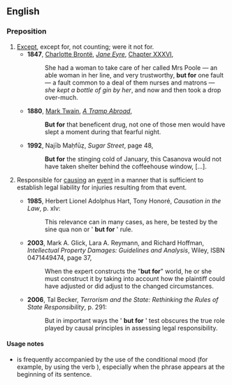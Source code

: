 ==English==
===Preposition===
{{en-prep|pos=[[but]] [[for]]}}

# [[except|Except]], except for, not counting; were it not for.
#* '''1847''', [[w:Charlotte Brontë|Charlotte Brontë]], ''[[w:Jane Eyre|Jane Eyre]]'', [[s:Jane Eyre/Chapter XXXVI|Chapter XXXVI]],
#*: She had a woman to take care of her called Mrs Poole — an able woman in her line, and very trustworthy, '''but for''' one fault — a fault common to a deal of them nurses and matrons — ''she kept a bottle of gin by her'', and now and then took a drop over-much.
#* '''1880''', [[w:Mark Twain|Mark Twain]], ''[[w:A Tramp Abroad|A Tramp Abroad]]'',
#*: '''But for''' that beneficent drug, not one of those men would have slept a moment during that fearful night.  
#* '''1992''', Najīb Maḥfūẓ, ''Sugar Street'', page 48,
#*: '''But for''' the stinging cold of January, this Casanova would not have taken shelter behind the coffeehouse window, […].
# {{law}} Responsible for [[cause|causing]] an [[event]] in a manner that is sufficient to establish legal liability for injuries resulting from that event.
#*'''1985''', Herbert Lionel Adolphus Hart, Tony Honoré, ''Causation in the Law'', p. xlv:
#*:This relevance can in many cases, as here, be tested by the sine qua non or ' '''but for''' ' rule. 
#*'''2003''', Mark A. Glick, Lara A. Reymann, and Richard Hoffman, ''Intellectual Property Damages: Guidelines and Analysis'', Wiley, ISBN 0471449474, page 37,
#*:When the expert constructs the "'''but for'''" world, he or she must construct it by taking into account how the plaintiff could have adjusted or did adjust to the changed circumstances.
#*'''2006''', Tal Becker, ''Terrorism and the State: Rethinking the Rules of State Responsibility'', p. 291:
#*:But in important ways the ' '''but for''' ' test obscures the true role played by causal principles in assessing legal responsibility.

====Usage notes====
* {{term||But for}} is frequently accompanied by the use of the conditional mood (for example, by using the verb {{term|would}}), especially when the {{term||but for}} phrase appears at the beginning of its sentence.